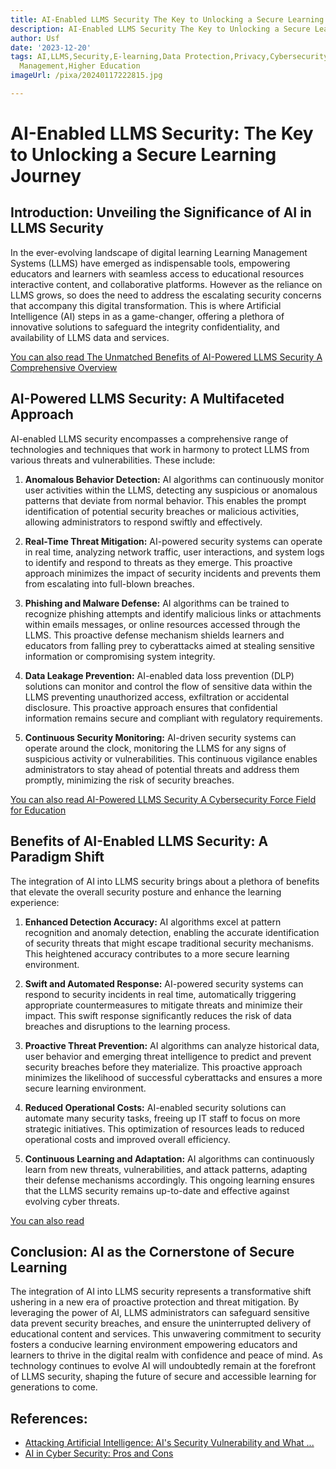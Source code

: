 ```yaml
---
title: AI-Enabled LLMS Security The Key to Unlocking a Secure Learning Journey
description: AI-Enabled LLMS Security The Key to Unlocking a Secure Learning Journey
author: Usf
date: '2023-12-20'
tags: AI,LLMS,Security,E-learning,Data Protection,Privacy,Cybersecurity,Compliance,Risk
  Management,Higher Education
imageUrl: /pixa/20240117222815.jpg

---
```

# AI-Enabled LLMS Security: The Key to Unlocking a Secure Learning Journey

## Introduction: Unveiling the Significance of AI in LLMS  Security
In the ever-evolving landscape of digital learning  Learning  Management  Systems (LLMS) have emerged as indispensable  tools, empowering educators and learners with seamless access to educational resources  interactive content, and collaborative platforms. However as the reliance on LLMS grows, so does the need to address the escalating security concerns that accompany this digital transformation. This is where Artificial Intelligence (AI) steps in as a game-changer, offering a plethora of innovative solutions to  safeguard the integrity confidentiality, and availability of LLMS data and services.

[You can also read The  Unmatched Benefits of AI-Powered LLMS Security A Comprehensive Overview](The%20Unmatched%20Benefits%20of%20AI-Powered%20LLMS%20Security%20A%20Comprehensive%20Overview)


## AI-Powered LLMS Security: A Multifaceted Approach

AI-enabled LLMS  security encompasses a comprehensive range of  technologies and techniques that work in harmony to  protect LLMS from various threats and  vulnerabilities. These include:

1. **Anomalous Behavior Detection:** AI algorithms can continuously monitor user  activities within the LLMS, detecting any suspicious or anomalous patterns that  deviate from normal behavior. This enables the prompt identification of potential security breaches or malicious activities,  allowing administrators to respond swiftly and effectively.

2.  **Real-Time Threat Mitigation:** AI-powered security systems can operate in real time, analyzing  network traffic,  user  interactions, and system  logs to identify and respond to threats as  they emerge. This proactive approach minimizes the impact of security incidents and prevents them from escalating into full-blown breaches.

3.  **Phishing and Malware Defense:** AI algorithms can be  trained to recognize phishing attempts and identify malicious links or attachments within emails messages,  or online resources accessed  through the LLMS. This proactive defense mechanism shields learners and educators from  falling prey to cyberattacks aimed at stealing sensitive information or compromising system integrity.

4.  **Data Leakage  Prevention:** AI-enabled data loss prevention (DLP)  solutions can monitor  and control the flow  of sensitive data within the LLMS preventing unauthorized access, exfiltration or accidental  disclosure. This proactive  approach  ensures that confidential information remains secure and compliant with  regulatory requirements.

5. **Continuous Security Monitoring:** AI-driven security systems  can operate around the clock, monitoring the LLMS for any signs  of suspicious activity or  vulnerabilities. This continuous vigilance enables administrators to stay ahead of potential threats and address them  promptly, minimizing the risk of security breaches.

[You can also read AI-Powered LLMS Security A Cybersecurity Force  Field for Education](AI-Powered%20LLMS%20Security%20A%20Cybersecurity%20Force%20Field%20for%20Education)


## Benefits of AI-Enabled LLMS Security:  A Paradigm Shift

The integration of AI  into LLMS security brings about a plethora of benefits that elevate the overall security posture  and enhance the learning experience:

1. **Enhanced Detection Accuracy:** AI algorithms excel at  pattern recognition  and anomaly detection, enabling the accurate identification of security threats that might escape traditional security  mechanisms. This heightened accuracy contributes to a more secure learning environment.

2.  **Swift and Automated Response:** AI-powered  security systems can respond to security incidents  in real time, automatically triggering appropriate countermeasures to mitigate threats and minimize their impact. This swift response significantly reduces the risk of data breaches and disruptions to the learning process.

3. **Proactive  Threat  Prevention:** AI algorithms can analyze historical data,  user behavior and emerging threat  intelligence to predict  and  prevent security breaches before they materialize. This proactive approach minimizes the likelihood of successful cyberattacks and ensures a more secure learning environment.

4. **Reduced Operational Costs:** AI-enabled security  solutions can automate many security  tasks,  freeing up IT staff to focus on more strategic initiatives. This optimization of resources leads to reduced operational costs and improved overall efficiency.

5. **Continuous Learning and Adaptation:** AI algorithms can continuously learn from new threats, vulnerabilities, and attack  patterns, adapting their defense mechanisms accordingly. This ongoing learning ensures that the LLMS security  remains  up-to-date and effective against evolving cyber threats.

[You can  also read ]()


## Conclusion: AI as the Cornerstone of Secure Learning

The integration of AI into LLMS  security represents a transformative shift ushering in a new era of proactive protection  and threat mitigation. By leveraging the power of AI, LLMS administrators can safeguard sensitive data prevent security breaches, and ensure the  uninterrupted delivery of educational content and services. This unwavering commitment to security fosters a conducive learning environment empowering educators and learners to thrive in the digital realm with confidence and peace of mind.  As technology continues to evolve AI will undoubtedly remain at the forefront of  LLMS security, shaping  the future  of secure  and accessible learning for  generations to come.

## References:
- [Attacking Artificial Intelligence: AI's Security Vulnerability and What ...](https://www.belfercenter.org/publication/AttackingAI)
- [AI in Cyber Security: Pros and Cons](https://terranovasecurity.com/blog/ai-in-cyber-security/)
